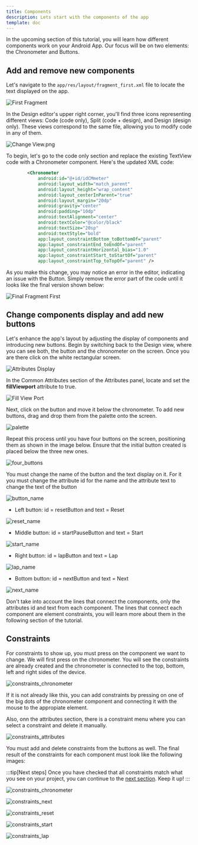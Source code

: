 ```yaml
---
title: Components
description: Lets start with the components of the app
template: doc
---
```


In the upcoming section of this tutorial, you will learn how different components work on your Android App. Our focus will be on two elements: the Chronometer and Buttons. 

## Add and remove new components
Let's navigate to the `app/res/layout/fragment_first.xml` file to locate the text displayed on the app.

![First Fragment](../../../../assets/images/fragment_first.png)

In the Design editor's upper right corner, you'll find three icons representing different views: Code (code only), Split (code + design), and Design (design only). These views correspond to the same file, allowing you to modify code in any of them.

![Change View.png](../../../../assets/images/change_view.png)

To begin, let's go to the code only section and replace the existing TextView code with a Chronometer component. Here's the updated XML code:

```xml
        <Chronometer
            android:id="@+id/idCMmeter"
            android:layout_width="match_parent"
            android:layout_height="wrap_content"
            android:layout_centerInParent="true"
            android:layout_margin="20dp"
            android:gravity="center"
            android:padding="10dp"
            android:textAlignment="center"
            android:textColor="@color/black"
            android:textSize="20sp"
            android:textStyle="bold"
            app:layout_constraintBottom_toBottomOf="parent"
            app:layout_constraintEnd_toEndOf="parent"
            app:layout_constraintHorizontal_bias="1.0"
            app:layout_constraintStart_toStartOf="parent"
            app:layout_constraintTop_toTopOf="parent" />
```

As you make this change, you may notice an error in the editor, indicating an issue with the Button. Simply remove the error part of the code until it looks like the final version shown below:

![Final Fragment First](../../../../assets/images/final_fragment_first.png)

## Change components display and add new buttons

Let's enhance the app's layout by adjusting the display of components and introducing new buttons. Begin by switching back to the Design view, where you can see both, the button and the chronometer on the screen. Once you are there click on the white rectangular screen.

![Attributes Display](../../../../assets/images/attributes_display.png)

In the Common Attributes section of the Attributes panel, locate and set the **fillViewport** attribute to true.

![Fill View Port](../../../../assets/images/fill_view_port.png)


Next, click on the button and move it below the chronometer. To add new buttons, drag and drop them from the palette onto the screen.

![palette](../../../../assets/images/palette.png)

Repeat this process until you have four buttons on the screen, positioning them as shown in the image below. Ensure that the initial button created is placed below the three new ones.

![four_buttons](../../../../assets/images/four_buttons.png)

You must change the name of the button and the text display on it. For it you must change the attribute id for the name and the attribute text to change the text of the button

![button_name](../../../../assets/images/button_name.png)

- Left button: id = resetButton and text = Reset

![reset_name](../../../../assets/images/reset_name.png)

- Middle button: id = startPauseButton and text = Start

![start_name](../../../../assets/images/start_name.png)

- Right button: id = lapButton and text = Lap

![lap_name](../../../../assets/images/lap_name.png)

- Bottom button: id = nextButton and text = Next

![next_name](../../../../assets/images/next_name.png)

Don't take into account the lines that connect the components, only the attributes id and text from each component. The lines that connect each component are element constraints, you will learn more about them in the following section of the tutorial.

## Constraints

For constraints to show up, you must press on the component we want to change. We will first press on the chronometer. You will see the constraints are already created and the chronometer is connected to the top, bottom, left and right sides of the device.

![constraints_chronometer](../../../../assets/images/constraints_chronometer.png)

If it is not already like this, you can add constraints by pressing on one of the big dots of the chronometer component and connecting it with the mouse to the 
appropiate element.

Also, onn the attributes section, there is a constraint menu where you can select a constraint and delete it manually.

![constraints_attributes](../../../../assets/images/constraints_attributes.png)

You must add and delete constraints from the buttons as well. The final result of the constraints for each component must look like the following images:

:::tip[Next steps]
Once you have checked that all constraints match what you see on your project, you can continue to the [next section](../../development/style). Keep it up!
:::

![constraints_chronometer](../../../../assets/images/constraints_chronometer.png)

![constraints_next](../../../../assets/images/constraints_next.png)

![constraints_reset](../../../../assets/images/constraints_reset.png)

![constraints_start](../../../../assets/images/constraints_start.png)

![constraints_lap](../../../../assets/images/constraints_lap.png)
